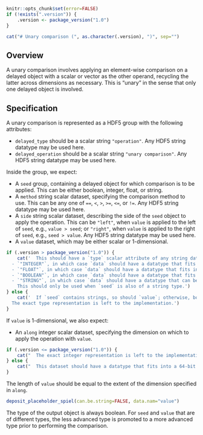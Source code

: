 ```r
knitr::opts_chunk$set(error=FALSE)
if (!exists(".version")) {
    .version <- package_version("1.0")
}
```

```r
cat("# Unary comparison (", as.character(.version), ")", sep="")
```

## Overview

A unary comparison involves applying an element-wise comparison on a delayed object with a scalar or vector as the other operand,
recycling the latter across dimensions as necessary.
This is "unary" in the sense that only one delayed object is involved.

## Specification

A unary comparison is represented as a HDF5 group with the following attributes:

- `delayed_type` should be a scalar string `"operation"`.
  Any HDF5 string datatype may be used here.
- `delayed_operation` should be a scalar string `"unary comparison"`.
  Any HDF5 string datatype may be used here.

Inside the group, we expect:

- A `seed` group, containing a delayed object for which comparison is to be applied.
  This can be either boolean, integer, float, or string.
- A `method` string scalar dataset, specifying the comparison method to use.
  This can be any one of `==`, `<`, `>`, `>=`, `<=`, or `!=`. 
  Any HDF5 string datatype may be used here.
- A `side` string scalar dataset, describing the side of the `seed` object to apply the operation.
  This can be `"left"`, when `value` is applied to the left of `seed`, e.g., `value > seed`;
  or `"right"`, when `value` is applied to the right of `seed`, e.g., `seed > value`.
  Any HDF5 string datatype may be used here.
- A `value` dataset, which may be either scalar or 1-dimensional.
```r
if (.version > package_version("1.0")) {
    cat('  This should have a `type` scalar attribute of any string datatype, which should be one of the following:
  - `"INTEGER"`, in which case `data` should have a datatype that fits into a 32-bit signed integer.
  - `"FLOAT"`, in which case `data` should have a datatype that fits into a 64-bit float.
  - `"BOOLEAN"`, in which case `data` should have a datatype that fits into a 8-bit signed integer.
  - `"STRING"`, in which case `data` should have a datatype that can be represented by a UTF-8 encoded string.
    This should only be used when `seed` is also of a string type.')
} else {
    cat('  If `seed` contains strings, so should `value`; otherwise, both `seed` and `value` should be any of boolean, integer or float.
  The exact type representation is left to the implementation.')
}
```

If `value` is 1-dimensional, we also expect:

- An `along` integer scalar dataset, specifying the dimension on which to apply the operation with `value`.
```r
if (.version <= package_version("1.0")) {
    cat("  The exact integer representation is left to the implementation.")
} else {
    cat("  This dataset should have a datatype that fits into a 64-bit unsigned integer.")
}
```
  The length of `value` should be equal to the extent of the dimension specified in `along`.

```r
deposit_placeholder_spiel(can.be.string=FALSE, data.nam="value")
```

The type of the output object is always boolean.
For `seed` and `value` that are of different types, the less advanced type is promoted to a more advanced type prior to performing the comparison.
